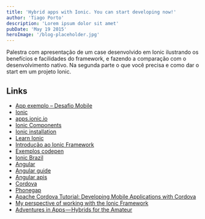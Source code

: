 ```yaml
---
title: 'Hybrid apps with Ionic. You can start developing now!'
author: 'Tiago Porto'
description: 'Lorem ipsum dolor sit amet'
pubDate: 'May 19 2015'
heroImage: '/blog-placeholder.jpg'
---
```


Palestra com apresentação de um case desenvolvido em Ionic ilustrando os benefícios e facilidades do framework, e fazendo a comparação com o desenvolvimento nativo. Na segunda parte o que você precisa e como dar o start em um projeto Ionic.

<script
  async
  class="speakerdeck-embed"
  data-id="515b61f1b5f3423eb07a7ff2ee49c352"
  data-ratio="1.33333333333333"
  src="//speakerdeck.com/assets/embed.js"
></script>

## Links

- [App exemplo – Desafio Mobile](http://github.com/tiagoporto/desafio-mobile)
- [Ionic](http://ionicframework.com/)
- [apps.ionic.io](https://apps.ionic.io/)
- [Ionic Components](http://ionicframework.com/docs/components/)
- [Ionic installation](http://ionicframework.com/docs/guide/installation.html)
- [Learn Ionic](http://learn.ionicframework.com/)
- [Introdução ao Ionic Framework](http://tableless.com.br/introducao-ao-ionic-framework/)
- [Exemplos codepen](http://codepen.io/ionic/public-list)
- [Ionic Brazil](https://github.com/IonicBrazil)
- [Angular](https://angular.io/)
- [Angular guide](https://docs.angularjs.org/guide)
- [Angular apis](https://docs.angularjs.org/api)
- [Cordova](https://cordova.apache.org/)
- [Phonegap](http://phonegap.com/)
- [Apache Cordova Tutorial: Developing Mobile Applications with Cordova](http://www.toptal.com/mobile/developing-mobile-applications-with-apache-cordova)
- [My perspective of working with the Ionic Framework](http://www.raymondcamden.com/2014/07/28/my-perspective-of-working-with-the-ionic-framework)
- [Adventures in Apps — Hybrids for the Amateur](https://medium.com/@sub_effect/adventures-in-apps-hybrids-for-the-amateur-6ef83cff335a)
